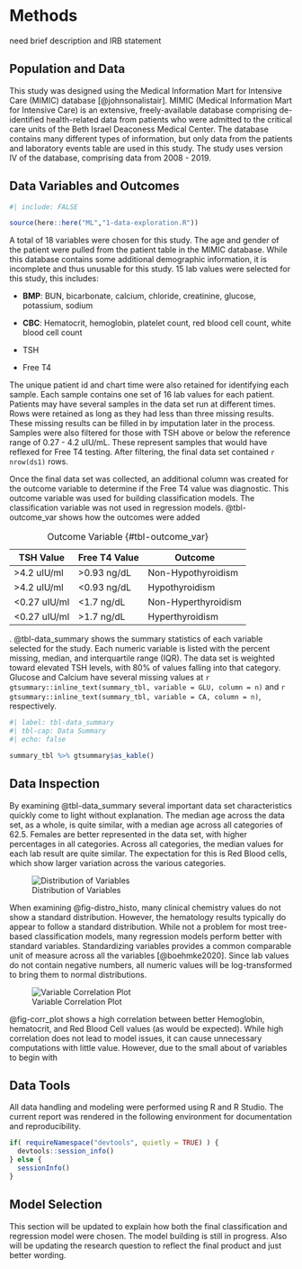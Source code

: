 # Methods

need brief description and IRB statement

## Population and Data

This study was designed using the Medical Information Mart for Intensive Care (MIMIC) database [@johnsonalistair]. MIMIC (Medical Information Mart for Intensive Care) is an extensive, freely-available database comprising de-identified health-related data from patients who were admitted to the critical care units of the Beth Israel Deaconess Medical Center. The database contains many different types of information, but only data from the patients and laboratory events table are used in this study. The study uses version IV of the database, comprising data from 2008 - 2019.

## Data Variables and Outcomes

```r
#| include: FALSE

source(here::here("ML","1-data-exploration.R"))

```

A total of 18 variables were chosen for this study. The age and gender of the patient were pulled from the patient table in the MIMIC database. While this database contains some additional demographic information, it is incomplete and thus unusable for this study. 15 lab values were selected for this study, this includes:

-   **BMP**: BUN, bicarbonate, calcium, chloride, creatinine, glucose, potassium, sodium

-   **CBC**: Hematocrit, hemoglobin, platelet count, red blood cell count, white blood cell count

-   TSH

-   Free T4

The unique patient id and chart time were also retained for identifying each sample. Each sample contains one set of 16 lab values for each patient. Patients may have several samples in the data set run at different times. Rows were retained as long as they had less than three missing results. These missing results can be filled in by imputation later in the process. Samples were also filtered for those with TSH above or below the reference range of 0.27 - 4.2 uIU/mL. These represent samples that would have reflexed for Free T4 testing. After filtering, the final data set contained `r nrow(ds1)` rows.

Once the final data set was collected, an additional column was created for the outcome variable to determine if the Free T4 value was diagnostic. This outcome variable was used for building classification models. The classification variable was not used in regression models. @tbl-outcome_var shows how the outcomes were added

| TSH Value     | Free T4 Value | Outcome             |
|---------------|---------------|---------------------|
| \>4.2 uIU/ml  | \>0.93 ng/dL  | Non-Hypothyroidism  |
| \>4.2 uIU/ml  | \<0.93 ng/dL  | Hypothyroidism      |
| \<0.27 uIU/ml | \<1.7 ng/dL   | Non-Hyperthyroidism |
| \<0.27 uIU/ml | \>1.7 ng/dL   | Hyperthyroidism     |

: Outcome Variable {#tbl-outcome_var}

. @tbl-data_summary shows the summary statistics of each variable selected for the study. Each numeric variable is listed with the percent missing, median, and interquartile range (IQR). The data set is weighted toward elevated TSH levels, with 80% of values falling into that category. Glucose and Calcium have several missing values at `r gtsummary::inline_text(summary_tbl, variable = GLU, column = n)` and `r gtsummary::inline_text(summary_tbl, variable = CA, column = n)`, respectively.

```r
#| label: tbl-data_summary
#| tbl-cap: Data Summary
#| echo: false

summary_tbl %>% gtsummary$as_kable()
```

## Data Inspection

By examining @tbl-data_summary several important data set characteristics quickly come to light without explanation. The median age across the data set, as a whole, is quite similar, with a median age across all categories of 62.5. Females are better represented in the data set, with higher percentages in all categories. Across all categories, the median values for each lab result are quite similar. The expectation for this is Red Blood cells, which show larger variation across the various categories.

![Distribution of Variables](figures/distrubution_histo){#fig-distro_histo}

When examining @fig-distro_histo, many clinical chemistry values do not show a standard distribution. However, the hematology results typically do appear to follow a standard distribution. While not a problem for most tree-based classification models, many regression models perform better with standard variables. Standardizing variables provides a common comparable unit of measure across all the variables [@boehmke2020]. Since lab values do not contain negative numbers, all numeric values will be log-transformed to bring them to normal distributions.

![Variable Correlation Plot](figures/corr_plot){#fig-corr_plot}

@fig-corr_plot shows a high correlation between better Hemoglobin, hematocrit, and Red Blood Cell values (as would be expected). While high correlation does not lead to model issues, it can cause unnecessary computations with little value. However, due to the small about of variables to begin with

## Data Tools

All data handling and modeling were performed using R and R Studio. The current report was rendered in the following environment for documentation and reproducibility.

```r
if( requireNamespace("devtools", quietly = TRUE) ) {
  devtools::session_info()
} else {
  sessionInfo()
}
```

## Model Selection

This section will be updated to explain how both the final classification and regression model were chosen. The model building is still in progress. Also will be updating the research question to reflect the final product and just better wording.
